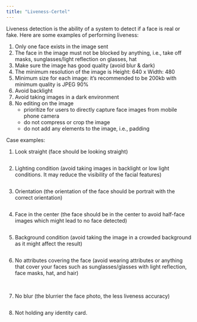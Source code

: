 ```yaml
---
title: "Liveness-Certel"
---
```

Liveness detection is the ability of a system to detect if a face is real or fake. Here are some examples of performing liveness:

1.  Only one face exists in the image sent
2.  The face in the image must not be blocked by anything, i.e., take off masks, sunglasses/light reflection on glasses, hat
3.  Make sure the image has good quality (avoid blur & dark)
4.  The minimum resolution of the image is Height: 640 x Width: 480
5.  Minimum size for each image: it’s recommended to be 200kb with minimum quality is JPEG 90%
6.  Avoid backlight
7.  Avoid taking images in a dark environment
8.  No editing on the image
    *   prioritize for users to directly capture face images from mobile phone camera
    *   do not compress or crop the image
    *   do not add any elements to the image, i.e., padding

Case examples:

1.  Look straight (face should be looking straight)

<img className="block" src="images/files_readme_io/_69071dc_small_Screenshot_2023_02_22_at_13.47.59.png" alt="" />

2.  Lighting condition (avoid taking images in backlight or low light conditions. It may reduce the visibility of the facial features)

<img className="block" src="images/files_readme_io/_db63c54_small_Screenshot_2023_02_22_at_13.49.01.png" alt="" />

3.  Orientation (the orientation of the face should be portrait with the correct orientation)

<img className="block" src="images/files_readme_io/_51c959f_small_Screenshot_2023_02_22_at_13.49.48.png" alt="" />

4.  Face in the center (the face should be in the center to avoid half-face images which might lead to no face detected)

<img className="block" src="images/files_readme_io/_169d6cd_small_Screenshot_2023_02_22_at_13.50.21.png" alt="" />

5.  Background condition (avoid taking the image in a crowded background as it might affect the result)

<img className="block" src="images/files_readme_io/_330443f_small_Screenshot_2023_02_22_at_13.50.53.png" alt="" />

6.  No attributes covering the face (avoid wearing attributes or anything that cover your faces such as sunglasses/glasses with light reflection, face masks, hat, and hair)

<img className="block" src="images/files_readme_io/_c35c1c6_small_Screenshot_2023_02_22_at_13.51.23.png" alt="" /> <img className="block" src="images/files_readme_io/_28704c7_small_Screenshot_2023_02_22_at_13.56.32.png" alt="" />

7.  No blur (the blurrier the face photo, the less liveness accuracy)

<img className="block" src="images/files_readme_io/_12c83db_small_Screenshot_2023_02_22_at_13.57.05.png" alt="" />

8.  Not holding any identity card.

<img className="block" src="images/files_readme_io/_7f9b5ec_small_Screenshot_2023_02_22_at_13.58.07.png" alt="" />